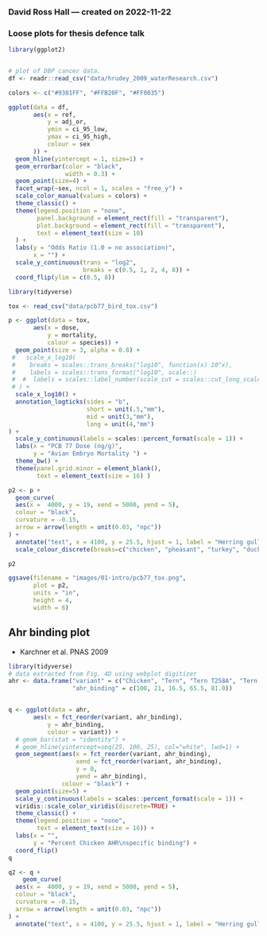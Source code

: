 ### David Ross Hall --- created on 2022-11-22

### Loose plots for thesis defence talk

```r
library(ggplot2)


# plot of DBP cancer data.
df <- readr::read_csv("data/hrudey_2009_waterResearch.csv")

colors <- c("#9381FF", "#FFB20F", "#FF0035")

ggplot(data = df,
       aes(x = ref,
           y = adj_or,
           ymin = ci_95_low,
           ymax = ci_95_high,
           colour = sex
       )) +
  geom_hline(yintercept = 1, size=1) +
  geom_errorbar(color = "black",
                width = 0.3) +
  geom_point(size=4) +
  facet_wrap(~sex, ncol = 1, scales = "free_y") +
  scale_color_manual(values = colors) +
  theme_classic() +
  theme(legend.position = "none",
        panel.background = element_rect(fill = "transparent"),
        plot.background = element_rect(fill = "transparent"),
        text = element_text(size = 10)
  ) +
  labs(y = "Odds Ratio (1.0 = no association)",
       x = "") +
  scale_y_continuous(trans = "log2",
                     breaks = c(0.5, 1, 2, 4, 8)) +
  coord_flip(ylim = c(0.5, 8))
```

```r
library(tidyverse)

tox <- read_csv("data/pcb77_bird_tox.csv")

p <- ggplot(data = tox,
       aes(x = dose,
           y = mortality,
           colour = species)) +
  geom_point(size = 3, alpha = 0.8) +
 #   scale_x_log10(
 #    breaks = scales::trans_breaks("log10", function(x) 10^x),
 #    labels = scales::trans_format("log10", scale::)
 #  #  labels = scales::label_number(scale_cut = scales::cut_long_scale())
 # ) +
  scale_x_log10() +
  annotation_logticks(sides = "b",
                      short = unit(.5,"mm"),
                      mid = unit(3,"mm"),
                      long = unit(4,"mm")
) +
  scale_y_continuous(labels = scales::percent_format(scale = 1)) +
  labs(x = "PCB 77 Dose (ng/g)",
       y = "Avian Embryo Mortality ") +
  theme_bw() +
  theme(panel.grid.minor = element_blank(),
        text = element_text(size = 16) )

p2 <- p +
  geom_curve(
  aes(x =  4000, y = 19, xend = 5000, yend = 5),
  colour = "black",
  curvature = -0.15,
  arrow = arrow(length = unit(0.03, "npc"))
) +
  annotate("text", x = 4100, y = 25.5, hjust = 1, label = "Herring gull\n& Duck") +
  scale_colour_discrete(breaks=c("chicken", "pheasant", "turkey", "duck", "herring gull"))

p2
```

```r
ggsave(filename = "images/01-intro/pcb77_tox.png",
       plot = p2, 
       units = "in", 
       height = 4, 
       width = 6)
```

## Ahr binding plot

-   Karchner et al. PNAS 2009

```r
library(tidyverse)
# data extracted from Fig. 4D using webplot digitizer
ahr <- data.frame("variant" = c("Chicken", "Tern", "Tern T258A", "Tern V3251I", "Tern A381S"),
                  "ahr_binding" = c(100, 21, 16.5, 65.5, 81.0))


q <- ggplot(data = ahr, 
       aes(x = fct_reorder(variant, ahr_binding), 
           y = ahr_binding,
           colour = variant)) +
  # geom_bar(stat = "identity") +
  # geom_hline(yintercept=seq(25, 100, 25), col="white", lwd=1) +
  geom_segment(aes(x = fct_reorder(variant, ahr_binding), 
                   xend = fct_reorder(variant, ahr_binding),
                   y = 0, 
                   yend = ahr_binding),
               colour = "black") +
  geom_point(size=5) +
  scale_y_continuous(labels = scales::percent_format(scale = 1)) +
  viridis::scale_color_viridis(discrete=TRUE) +
  theme_classic() +
  theme(legend.position = "none",
        text = element_text(size = 16)) +
  labs(x = "",
       y = "Percent Chicken AHR\nspecific binding") +
  coord_flip()
q

```
```r
q2 <- q +
    geom_curve(
  aes(x =  4000, y = 19, xend = 5000, yend = 5),
  colour = "black",
  curvature = -0.15,
  arrow = arrow(length = unit(0.03, "npc"))
) +
  annotate("text", x = 4100, y = 25.5, hjust = 1, label = "Herring gull\n& Duck") +
```
